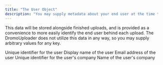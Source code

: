 ```yaml
---
title: "The User Object"
description: "You may supply metadata about your end user at the time they make an upload with the  object."
---
```


This data will be stored alongside finished uploads, and is provided as a convenience to more easily identify the end user behind each upload. The DromoUploader does not utilize this data in any way, so you may supply arbitrary values for any key.

<ResponseField name="id" type="string" required>
  Unique identifier for the user
</ResponseField>

<ResponseField name="name" type="string">
  Display name of the user
</ResponseField>

<ResponseField name="email" type="string">
  Email address of the user
</ResponseField>

<ResponseField name="companyId" type="string">
  Unique identifier for the user's company
</ResponseField>

<ResponseField name="companyName" type="string">
  Name of the user's company
</ResponseField>
